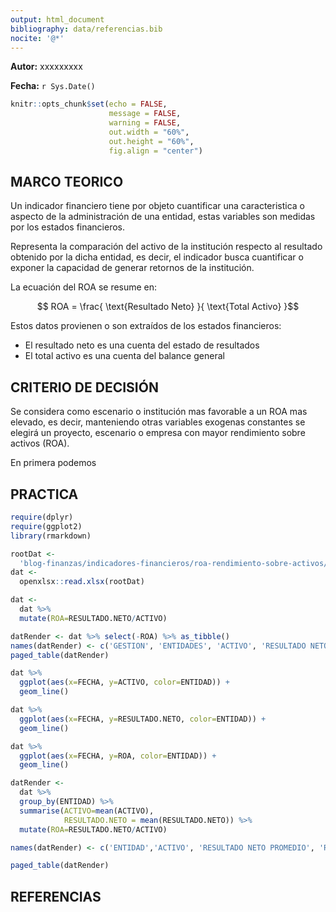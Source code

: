 ```yaml
---
output: html_document
bibliography: data/referencias.bib
nocite: '@*'
---
```


**Autor:** xxxxxxxxx

**Fecha:** `r Sys.Date()`

<div class="my-post-main-container">

<!-- ################  CONFIGURACIONES ###################### -->

```r
knitr::opts_chunk$set(echo = FALSE,
                      message = FALSE,
                      warning = FALSE,
                      out.width = "60%",
                      out.height = "60%",
                      fig.align = "center")

```

## MARCO TEORICO

Un indicador financiero tiene por objeto cuantificar una caracteristica o aspecto de la administración de una entidad, estas variables son medidas por los estados financieros.

Representa la comparación del activo de la institución respecto al resultado obtenido por la dicha entidad, es decir, el indicador busca cuantificar o exponer la capacidad de generar retornos de la institución.

La ecuación del ROA se resume en:

$$ ROA = \frac{ \text{Resultado Neto} }{ \text{Total Activo} }$$

Estos datos provienen o son extraídos de los estados financieros:

- El resultado neto es una cuenta del estado de resultados
- El total activo es una cuenta del balance general

## CRITERIO DE DECISIÓN

Se considera como escenario o institución mas favorable a un ROA mas elevado, es decir, manteniendo otras variables exogenas constantes se elegirá un proyecto, escenario o empresa con mayor rendimiento sobre activos (ROA).


En primera podemos 

## PRACTICA

```r
require(dplyr)
require(ggplot2)
library(rmarkdown)

rootDat <- 
  'blog-finanzas/indicadores-financieros/roa-rendimiento-sobre-activos/data/data-example.xlsx'
dat <- 
  openxlsx::read.xlsx(rootDat)

dat <- 
  dat %>% 
  mutate(ROA=RESULTADO.NETO/ACTIVO)

```


```r
datRender <- dat %>% select(-ROA) %>% as_tibble()
names(datRender) <- c('GESTION', 'ENTIDADES', 'ACTIVO', 'RESULTADO NETO DE GESTION')
paged_table(datRender)
```


```r
dat %>% 
  ggplot(aes(x=FECHA, y=ACTIVO, color=ENTIDAD)) + 
  geom_line()
```

```r
dat %>% 
  ggplot(aes(x=FECHA, y=RESULTADO.NETO, color=ENTIDAD)) + 
  geom_line()
```


```r
dat %>% 
  ggplot(aes(x=FECHA, y=ROA, color=ENTIDAD)) + 
  geom_line()
```


```r
datRender <- 
  dat %>% 
  group_by(ENTIDAD) %>%
  summarise(ACTIVO=mean(ACTIVO),
            RESULTADO.NETO = mean(RESULTADO.NETO)) %>% 
  mutate(ROA=RESULTADO.NETO/ACTIVO)

names(datRender) <- c('ENTIDAD','ACTIVO', 'RESULTADO NETO PROMEDIO', 'ROA PROMEDIO')

paged_table(datRender)
```

## REFERENCIAS

<div id="refs"></div>

</div>
